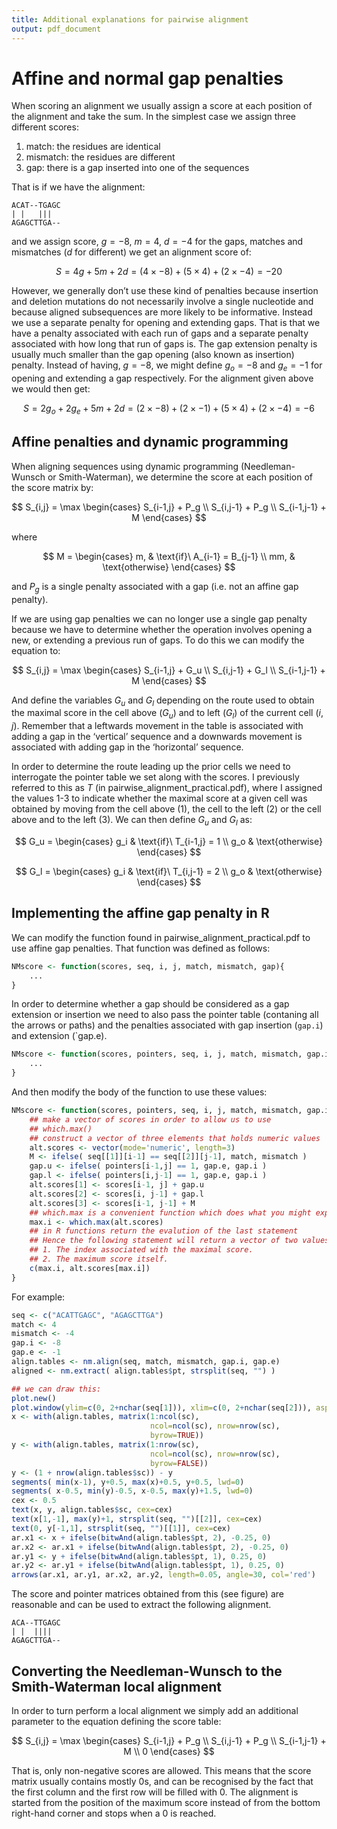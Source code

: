 ```yaml
---
title: Additional explanations for pairwise alignment
output: pdf_document
---
```


# Affine and normal gap penalties

When scoring an alignment we usually assign a score at each position of the
alignment and take the sum. In the simplest case we assign three different
scores:

1. match: the residues are identical
2. mismatch: the residues are different
3. gap: there is a gap inserted into one of the sequences

That is if we have the alignment:

```
ACAT--TGAGC
| |   ||| 
AGAGCTTGA--
```

and we assign score, $g=-8$, $m=4$, $d=-4$ for the gaps, matches and
mismatches ($d$ for different) we get an alignment score of:

$$
S = 4g + 5m + 2d = (4\times -8) + (5\times 4) + (2\times -4) = -20
$$

However, we generally don't use these kind of penalties because insertion and
deletion mutations do not necessarily involve a single nucleotide and because
aligned subsequences are more likely to be informative. Instead we use a
separate penalty for opening and extending gaps. That is that we have a
penalty associated with each run of gaps and a separate penalty associated
with how long that run of gaps is. The gap extension penalty is usually much
smaller than the gap opening (also known as insertion) penalty. Instead of
having, $g=-8$, we might define $g_o=-8$ and $g_e=-1$ for opening and
extending a gap respectively. For the alignment given above we would then get:

$$
S = 2g_o + 2g_e + 5m + 2d = (2\times -8) + (2\times-1) + (5\times 4) + (2\times -4) = -6
$$

## Affine penalties and dynamic programming
When aligning sequences using dynamic programming (Needleman-Wunsch or
Smith-Waterman), we determine the score at each position of the score matrix
by:

$$ 
S_{i,j} = \max
  \begin{cases}
    S_{i-1,j} + P_g \\
	S_{i,j-1} + P_g \\
	S_{i-1,j-1} + M
\end{cases}
$$	

where

$$ M = \begin{cases}
	m, & \text{if}\ A_{i-1} = B_{j-1} \\
	mm, & \text{otherwise}
	\end{cases}
$$

and $P_g$ is a single penalty associated with a gap (i.e. not an affine gap penalty).

If we are using gap penalties we can no longer use a single gap penalty
because we have to determine whether the operation involves opening a new, or
extending a previous run of gaps. To do this we can modify the equation to:

$$ 
S_{i,j} = \max
  \begin{cases}
    S_{i-1,j} + G_u \\
	S_{i,j-1} + G_l \\
	S_{i-1,j-1} + M
\end{cases}
$$	

And define the variables $G_u$ and $G_l$ depending on the route used to obtain
the maximal score in the cell above ($G_u$) and to left ($G_l$) of the current
cell ($i,j$). Remember that a leftwards movement in the table is associated
with adding a gap in the 'vertical' sequence and a downwards
movement is associated with adding gap in the 'horizontal' sequence.

In order to determine the route leading up the prior cells we need to
interrogate the pointer table we set along with the scores. I previously
referred to this as $T$ (in pairwise\_alignment\_practical.pdf), where I
assigned the values 1-3 to indicate whether the maximal score at a given cell
was obtained by moving from the cell above (1), the cell to the left (2) or
the cell above and to the left (3). We can then define $G_u$ and $G_l$ as:

$$
G_u = \begin{cases}
	g_i & \text{if}\ T_{i-1,j} = 1 \\
	g_o & \text{otherwise}
	\end{cases}
$$

$$
G_l = \begin{cases}
	g_i & \text{if}\ T_{i,j-1} = 2 \\
	g_o & \text{otherwise}
	\end{cases}
$$

## Implementing the affine gap penalty in R

We can modify the function found in pairwise\_alignment\_practical.pdf to use
affine gap penalties. That function was defined as follows:

```r
NMscore <- function(scores, seq, i, j, match, mismatch, gap){
    ...
}
```

In order to determine whether a gap should be considered as a gap extension or
insertion we need to also pass the pointer table (contaning all the arrows or
paths) and the penalties associated with gap insertion (`gap.i`) and extension
(`gap.e).

```r
NMscore <- function(scores, pointers, seq, i, j, match, mismatch, gap.i, gap.e){
    ...
}
```

And then modify the body of the function to use these values:

```r
NMscore <- function(scores, pointers, seq, i, j, match, mismatch, gap.i, gap.e){
    ## make a vector of scores in order to allow us to use
    ## which.max()
    ## construct a vector of three elements that holds numeric values
    alt.scores <- vector(mode='numeric', length=3)
    M <- ifelse( seq[[1]][i-1] == seq[[2]][j-1], match, mismatch )
    gap.u <- ifelse( pointers[i-1,j] == 1, gap.e, gap.i )
    gap.l <- ifelse( pointers[i,j-1] == 1, gap.e, gap.i )
    alt.scores[1] <- scores[i-1, j] + gap.u
    alt.scores[2] <- scores[i, j-1] + gap.l
    alt.scores[3] <- scores[i-1, j-1] + M
    ## which.max is a convenient function which does what you might expect
    max.i <- which.max(alt.scores)
    ## in R functions return the evalution of the last statement
    ## Hence the following statement will return a vector of two values:
    ## 1. The index associated with the maximal score.
    ## 2. The maximum score itself.
    c(max.i, alt.scores[max.i])
}		
```

For example:

```r
seq <- c("ACATTGAGC", "AGAGCTTGA")
match <- 4
mismatch <- -4
gap.i <- -8
gap.e <- -1
align.tables <- nm.align(seq, match, mismatch, gap.i, gap.e)
aligned <- nm.extract( align.tables$pt, strsplit(seq, "") )

## we can draw this:
plot.new()
plot.window(ylim=c(0, 2+nchar(seq[1])), xlim=c(0, 2+nchar(seq[2])), asp=1 )
x <- with(align.tables, matrix(1:ncol(sc),
                               ncol=ncol(sc), nrow=nrow(sc),
                               byrow=TRUE))
y <- with(align.tables, matrix(1:nrow(sc),
                               ncol=ncol(sc), nrow=nrow(sc),
                               byrow=FALSE))
y <- (1 + nrow(align.tables$sc)) - y
segments( min(x-1), y+0.5, max(x)+0.5, y+0.5, lwd=0)
segments( x-0.5, min(y)-0.5, x-0.5, max(y)+1.5, lwd=0)
cex <- 0.5
text(x, y, align.tables$sc, cex=cex)
text(x[1,-1], max(y)+1, strsplit(seq, "")[[2]], cex=cex)
text(0, y[-1,1], strsplit(seq, "")[[1]], cex=cex)
ar.x1 <- x + ifelse(bitwAnd(align.tables$pt, 2), -0.25, 0)
ar.x2 <- ar.x1 + ifelse(bitwAnd(align.tables$pt, 2), -0.25, 0)
ar.y1 <- y + ifelse(bitwAnd(align.tables$pt, 1), 0.25, 0)
ar.y2 <- ar.y1 + ifelse(bitwAnd(align.tables$pt, 1), 0.25, 0)
arrows(ar.x1, ar.y1, ar.x2, ar.y2, length=0.05, angle=30, col='red')
```

The score and pointer matrices obtained from this (see figure) are reasonable
and can be used to extract the following alignment.

```
ACA--TTGAGC
| |  ||||
AGAGCTTGA--
```

## Converting the Needleman-Wunsch to the Smith-Waterman local alignment

In order to turn perform a local alignment we simply add an additional
parameter to the equation defining the score table:

$$ 
S_{i,j} = \max
  \begin{cases}
    S_{i-1,j} + P_g \\
	S_{i,j-1} + P_g \\
	S_{i-1,j-1} + M \\
	0
\end{cases}
$$	

That is, only non-negative scores are allowed. This means that the score
matrix usually contains mostly 0s, and can be recognised by the fact that the
first column and the first row will be filled with 0. The alignment is started
from the position of the maximum score instead of from the bottom right-hand
corner and stops when a 0 is reached.



